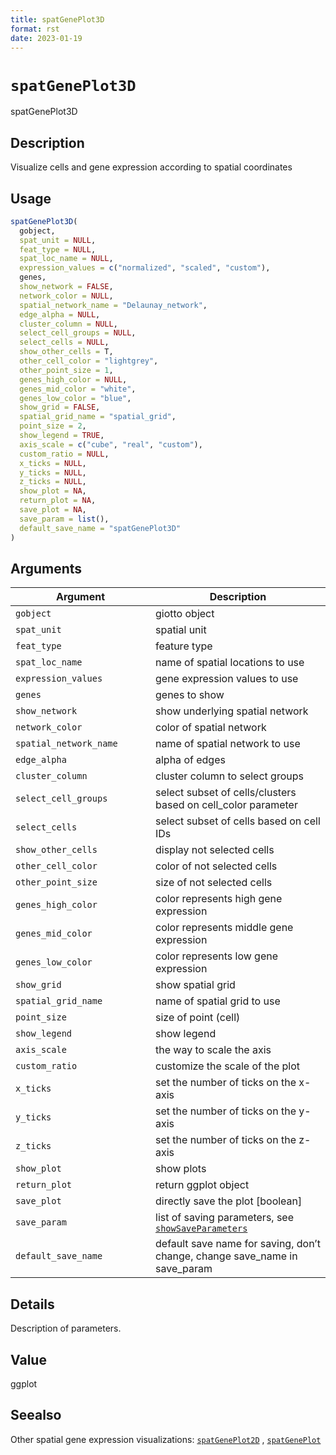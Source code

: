 ```yaml
--- 
title: spatGenePlot3D 
format: rst 
date: 2023-01-19 
--- 
```

# `spatGenePlot3D`

spatGenePlot3D


## Description

Visualize cells and gene expression according to spatial coordinates


## Usage

```r
spatGenePlot3D(
  gobject,
  spat_unit = NULL,
  feat_type = NULL,
  spat_loc_name = NULL,
  expression_values = c("normalized", "scaled", "custom"),
  genes,
  show_network = FALSE,
  network_color = NULL,
  spatial_network_name = "Delaunay_network",
  edge_alpha = NULL,
  cluster_column = NULL,
  select_cell_groups = NULL,
  select_cells = NULL,
  show_other_cells = T,
  other_cell_color = "lightgrey",
  other_point_size = 1,
  genes_high_color = NULL,
  genes_mid_color = "white",
  genes_low_color = "blue",
  show_grid = FALSE,
  spatial_grid_name = "spatial_grid",
  point_size = 2,
  show_legend = TRUE,
  axis_scale = c("cube", "real", "custom"),
  custom_ratio = NULL,
  x_ticks = NULL,
  y_ticks = NULL,
  z_ticks = NULL,
  show_plot = NA,
  return_plot = NA,
  save_plot = NA,
  save_param = list(),
  default_save_name = "spatGenePlot3D"
)
```


## Arguments

Argument      |Description
------------- |----------------
`gobject`     |     giotto object
`spat_unit`     |     spatial unit
`feat_type`     |     feature type
`spat_loc_name`     |     name of spatial locations to use
`expression_values`     |     gene expression values to use
`genes`     |     genes to show
`show_network`     |     show underlying spatial network
`network_color`     |     color of spatial network
`spatial_network_name`     |     name of spatial network to use
`edge_alpha`     |     alpha of edges
`cluster_column`     |     cluster column to select groups
`select_cell_groups`     |     select subset of cells/clusters based on cell_color parameter
`select_cells`     |     select subset of cells based on cell IDs
`show_other_cells`     |     display not selected cells
`other_cell_color`     |     color of not selected cells
`other_point_size`     |     size of not selected cells
`genes_high_color`     |     color represents high gene expression
`genes_mid_color`     |     color represents middle gene expression
`genes_low_color`     |     color represents low gene expression
`show_grid`     |     show spatial grid
`spatial_grid_name`     |     name of spatial grid to use
`point_size`     |     size of point (cell)
`show_legend`     |     show legend
`axis_scale`     |     the way to scale the axis
`custom_ratio`     |     customize the scale of the plot
`x_ticks`     |     set the number of ticks on the x-axis
`y_ticks`     |     set the number of ticks on the y-axis
`z_ticks`     |     set the number of ticks on the z-axis
`show_plot`     |     show plots
`return_plot`     |     return ggplot object
`save_plot`     |     directly save the plot [boolean]
`save_param`     |     list of saving parameters, see [`showSaveParameters`](#showsaveparameters)
`default_save_name`     |     default save name for saving, don't change, change save_name in save_param


## Details

Description of parameters.


## Value

ggplot


## Seealso

Other spatial gene expression visualizations:
 [`spatGenePlot2D`](#spatgeneplot2d) ,
 [`spatGenePlot`](#spatgeneplot)



